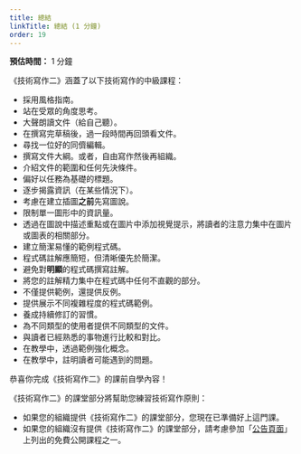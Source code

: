 ```yaml
---
title: 總結
linkTitle: 總結 (1 分鐘)
order: 19
---
```


**預估時間：** 1 分鐘

《技術寫作二》涵蓋了以下技術寫作的中級課程：

* 採用風格指南。
* 站在受眾的角度思考。
* 大聲朗讀文件（給自己聽）。
* 在撰寫完草稿後，過一段時間再回頭看文件。
* 尋找一位好的同儕編輯。
* 撰寫文件大綱。或者，自由寫作然後再組織。
* 介紹文件的範圍和任何先決條件。
* 偏好以任務為基礎的標題。
* 逐步揭露資訊（在某些情況下）。
* 考慮在建立插圖**之前**先寫圖說。
* 限制單一圖形中的資訊量。
* 透過在圖說中描述重點或在圖片中添加視覺提示，將讀者的注意力集中在圖片或圖表的相關部分。
* 建立簡潔易懂的範例程式碼。
* 程式碼註解應簡短，但清晰優先於簡潔。
* 避免對**明顯**的程式碼撰寫註解。
* 將您的註解精力集中在程式碼中任何不直觀的部分。
* 不僅提供範例，還提供反例。
* 提供展示不同複雜程度的程式碼範例。
* 養成持續修訂的習慣。
* 為不同類型的使用者提供不同類型的文件。
* 與讀者已經熟悉的事物進行比較和對比。
* 在教學中，透過範例強化概念。
* 在教學中，註明讀者可能遇到的問題。

恭喜你完成《技術寫作二》的課前自學內容！

《技術寫作二》的課堂部分將幫助您練習技術寫作原則：

* 如果您的組織提供《技術寫作二》的課堂部分，您現在已準備好上這門課。
* 如果您的組織沒有提供《技術寫作二》的課堂部分，請考慮參加「[公告頁面](https://developers.google.com/tech-writing/announcements)」上列出的免費公開課程之一。